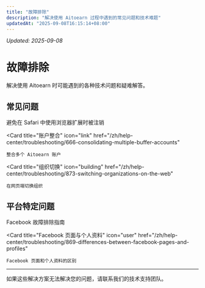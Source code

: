 ```yaml
---
title: "故障排除"
description: "解决使用 Aitoearn 过程中遇到的常见问题和技术难题"
updatedAt: "2025-09-08T16:15:14+08:00"
---
```

<!-- UPDATED_AT -->
_Updated: 2025-09-08_

# 故障排除

解决使用 Aitoearn 时可能遇到的各种技术问题和疑难解答。

## 常见问题

<CardGroup cols={2}>
  <Card
    title="Safari 浏览器扩展"
    icon="safari"
    href="/zh/help-center/troubleshooting/655-how-to-avoid-being-logged-out-when-using-the-browser-extension-in-safari"
  >
    避免在 Safari 中使用浏览器扩展时被注销
  </Card>
  
  <Card
    title="账户整合"
    icon="link"
    href="/zh/help-center/troubleshooting/666-consolidating-multiple-buffer-accounts"
  >
    整合多个 Aitoearn 账户
  </Card>
  
  <Card
    title="组织切换"
    icon="building"
    href="/zh/help-center/troubleshooting/873-switching-organizations-on-the-web"
  >
    在网页端切换组织
  </Card>
</CardGroup>

## 平台特定问题

<CardGroup cols={2}>
  <Card
    title="Facebook 故障排除"
    icon="facebook"
    href="/zh/help-center/troubleshooting/872-facebook-troubleshooting-guide"
  >
    Facebook 故障排除指南
  </Card>
  
  <Card
    title="Facebook 页面与个人资料"
    icon="user"
    href="/zh/help-center/troubleshooting/869-differences-between-facebook-pages-and-profiles"
  >
    Facebook 页面和个人资料的区别
  </Card>
</CardGroup>

---

如果这些解决方案无法解决您的问题，请联系我们的技术支持团队。
